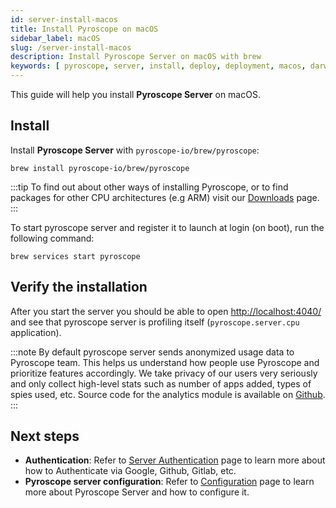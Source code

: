 ```yaml
---
id: server-install-macos
title: Install Pyroscope on macOS
sidebar_label: macOS
slug: /server-install-macos
description: Install Pyroscope Server on macOS with brew
keywords: [ pyroscope, server, install, deploy, deployment, macos, darwin, brew, homebrew, package ]
---
```





This guide will help you install **Pyroscope Server** on <FontAwesomeIcon color="#0db7ed" icon={faApple}/> macOS.

## Install

Install **Pyroscope Server** with `pyroscope-io/brew/pyroscope`:
```shell
brew install pyroscope-io/brew/pyroscope
```

:::tip
To find out about other ways of installing Pyroscope, or to find packages for other CPU architectures (e.g ARM) visit our [Downloads](https://github.com/grafana/pyroscope/releases) page.
:::

To start pyroscope server and register it to launch at login (on boot), run the following command:

```shell
brew services start pyroscope
```

## Verify the installation

After you start the server you should be able to open [http://localhost:4040/](http://localhost:4040/) and see that pyroscope server is profiling itself (`pyroscope.server.cpu` application).

:::note
By default pyroscope server sends anonymized usage data to Pyroscope team. This helps us understand how people use Pyroscope and prioritize features accordingly. We take privacy of our users very seriously and only collect high-level stats such as number of apps added, types of spies used, etc. Source code for the analytics module is available on [Github](https://github.com/pyroscope-io/pyroscope/blob/main/pkg/analytics/analytics.go).
:::

## Next steps
- **Authentication**: Refer to [Server Authentication](auth-google.mdx) page to learn more about how to Authenticate via Google, Github, Gitlab, etc.
- **Pyroscope server configuration**: Refer to [Configuration](configuration.mdx) page to learn more about Pyroscope Server and how to configure it.
